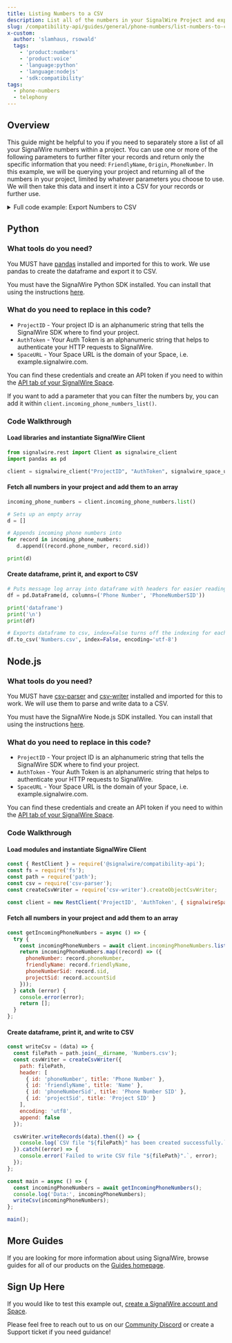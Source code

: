 ```yaml
---
title: Listing Numbers to a CSV
description: List all of the numbers in your SignalWire Project and export them to CSV
slug: /compatibility-api/guides/general/phone-numbers/list-numbers-to-csv
x-custom:
  author: 'slamhaus, rsowald'
  tags:
    - 'product:numbers'
    - 'product:voice'
    - 'language:python'
    - 'language:nodejs'
    - 'sdk:compatibility'
tags:
  - phone-numbers
  - telephony
---
```



## Overview

This guide might be helpful to you if you need to separately store a list of all your SignalWire numbers within a project. You can use one or more of the following parameters to further filter your records and return only the specific information that you need: `FriendlyName`, `Origin`, `PhoneNumber`. In this example, we will be querying your project and returning all of the numbers in your project, limited by whatever parameters you choose to use. We will then take this data and insert it into a CSV for your records or further use.

<details>
  <summary>Full code example: Export Numbers to CSV</summary>

<Tabs>
<TabItem value="python" label="Python">

```python
from signalwire.rest import Client as signalwire_client
import pandas as pd

client = signalwire_client("ProjectID", "AuthToken", signalwire_space_url = 'SpaceUrl')

# Lists all numbers on account
incoming_phone_numbers = client.incoming_phone_numbers.list()

# Sets up an empty array
d = []

# Appends incoming phone numbers into
for record in incoming_phone_numbers:
   d.append((record.phone_number, record.sid))

print(d)

# Puts message log array into dataframe with headers for easier reading.
df = pd.DataFrame(d, columns=('Phone Number', 'PhoneNumberSID'))

print('dataframe')
print('\n')
print(df)

# Exports dataframe to csv, index=False turns off the indexing for each row
df.to_csv('Numbers.csv', index=False, encoding='utf-8')
```

</TabItem>
<TabItem value="javascript" label="JavaScript">

```js
const { RestClient } = require('@signalwire/compatibility-api');
const fs = require('fs');
const path = require('path');
const csv = require('csv-parser');
const createCsvWriter = require('csv-writer').createObjectCsvWriter;

const client = new RestClient('ProjectID', 'AuthToken', { signalwireSpaceUrl: 'SpaceURL' })

const getIncomingPhoneNumbers = async () => {
  try {
    const incomingPhoneNumbers = await client.incomingPhoneNumbers.list();
    return incomingPhoneNumbers.map((record) => ({
      phoneNumber: record.phoneNumber,
      friendlyName: record.friendlyName,
      phoneNumberSid: record.sid,
      projectSid: record.accountSid
    }));
  } catch (error) {
    console.error(error);
    return [];
  }
};

const writeCsv = (data) => {
  const filePath = path.join(__dirname, 'Numbers.csv');
  const csvWriter = createCsvWriter({
    path: filePath,
    header: [
      { id: 'phoneNumber', title: 'Phone Number' },
      { id: 'friendlyName', title: 'Name' },
      { id: 'phoneNumberSid', title: 'Phone Number SID' },
      { id: 'projectSid', title: 'Project SID' }
    ],
    encoding: 'utf8',
    append: false
  });

  csvWriter.writeRecords(data).then(() => {
    console.log(`CSV file "${filePath}" has been created successfully.`);
  }).catch((error) => {
    console.error(`Failed to write CSV file "${filePath}".`, error);
  });
};

const main = async () => {
  const incomingPhoneNumbers = await getIncomingPhoneNumbers();
  console.log('Data:', incomingPhoneNumbers);
  writeCsv(incomingPhoneNumbers);
};

main();
```

</TabItem>
</Tabs>


</details>

## Python

### What tools do you need?

You MUST have [pandas](https://pandas.pydata.org/) installed and imported for this to work. We use pandas to create the dataframe and export it to CSV.

You must have the SignalWire Python SDK installed. You can install that using the instructions [here](/compatibility-api/sdks).

### What do you need to replace in this code?

- `ProjectID` - Your project ID is an alphanumeric string that tells the SignalWire SDK where to find your project.
- `AuthToken` - Your Auth Token is an alphanumeric string that helps to authenticate your HTTP requests to SignalWire.
- `SpaceURL` - Your Space URL is the domain of your Space, i.e. example.signalwire.com.

You can find these credentials and create an API token if you need to within the [API tab of your SignalWire Space](https://my.signalwire.com?credentials).

If you want to add a parameter that you can filter the numbers by, you can add it within `client.incoming_phone_numbers_list()`.

### Code Walkthrough

#### Load libraries and instantiate SignalWire Client

```python
from signalwire.rest import Client as signalwire_client
import pandas as pd

client = signalwire_client("ProjectID", "AuthToken", signalwire_space_url = 'SpaceUrl')
```

#### Fetch all numbers in your project and add them to an array

```python
incoming_phone_numbers = client.incoming_phone_numbers.list()

# Sets up an empty array
d = []

# Appends incoming phone numbers into
for record in incoming_phone_numbers:
   d.append((record.phone_number, record.sid))

print(d)
```

#### Create dataframe, print it, and export to CSV

```python
# Puts message log array into dataframe with headers for easier reading.
df = pd.DataFrame(d, columns=('Phone Number', 'PhoneNumberSID'))

print('dataframe')
print('\n')
print(df)

# Exports dataframe to csv, index=False turns off the indexing for each row
df.to_csv('Numbers.csv', index=False, encoding='utf-8')
```

## Node.js

### What tools do you need?

You MUST have [csv-parser](https://www.npmjs.com/package/csv-parser) and [csv-writer](https://www.npmjs.com/package/csv-writer) installed and imported for this to work. We will use them to parse and write data to a CSV.

You must have the SignalWire Node.js SDK installed. You can install that using the instructions [here](/compatibility-api/sdks).

### What do you need to replace in this code?

- `ProjectID` - Your project ID is an alphanumeric string that tells the SignalWire SDK where to find your project.
- `AuthToken` - Your Auth Token is an alphanumeric string that helps to authenticate your HTTP requests to SignalWire.
- `SpaceURL` - Your Space URL is the domain of your Space, i.e. example.signalwire.com.

You can find these credentials and create an API token if you need to within the [API tab of your SignalWire Space](https://my.signalwire.com?credentials).

### Code Walkthrough

#### Load modules and instantiate SignalWire Client

```js
const { RestClient } = require('@signalwire/compatibility-api');
const fs = require('fs');
const path = require('path');
const csv = require('csv-parser');
const createCsvWriter = require('csv-writer').createObjectCsvWriter;

const client = new RestClient('ProjectID', 'AuthToken', { signalwireSpaceUrl: 'SpaceURL' })
```

#### Fetch all numbers in your project and add them to an array

```js
const getIncomingPhoneNumbers = async () => {
  try {
    const incomingPhoneNumbers = await client.incomingPhoneNumbers.list();
    return incomingPhoneNumbers.map((record) => ({
      phoneNumber: record.phoneNumber,
      friendlyName: record.friendlyName,
      phoneNumberSid: record.sid,
      projectSid: record.accountSid
    }));
  } catch (error) {
    console.error(error);
    return [];
  }
};
```

#### Create dataframe, print it, and write to CSV

```js
const writeCsv = (data) => {
  const filePath = path.join(__dirname, 'Numbers.csv');
  const csvWriter = createCsvWriter({
    path: filePath,
    header: [
      { id: 'phoneNumber', title: 'Phone Number' },
      { id: 'friendlyName', title: 'Name' },
      { id: 'phoneNumberSid', title: 'Phone Number SID' },
      { id: 'projectSid', title: 'Project SID' }
    ],
    encoding: 'utf8',
    append: false
  });

  csvWriter.writeRecords(data).then(() => {
    console.log(`CSV file "${filePath}" has been created successfully.`);
  }).catch((error) => {
    console.error(`Failed to write CSV file "${filePath}".`, error);
  });
};

const main = async () => {
  const incomingPhoneNumbers = await getIncomingPhoneNumbers();
  console.log('Data:', incomingPhoneNumbers);
  writeCsv(incomingPhoneNumbers);
};

main();
```

## More Guides

If you are looking for more information about using SignalWire, browse guides for all of our products on the [Guides homepage](/guides).  

## Sign Up Here

If you would like to test this example out, [create a SignalWire account and Space](https://m.signalwire.com/signups/new?s=1).

Please feel free to reach out to us on our [Community Discord](https://discord.com/invite/F2WNYTNjuF) or create a Support ticket if you need guidance!
